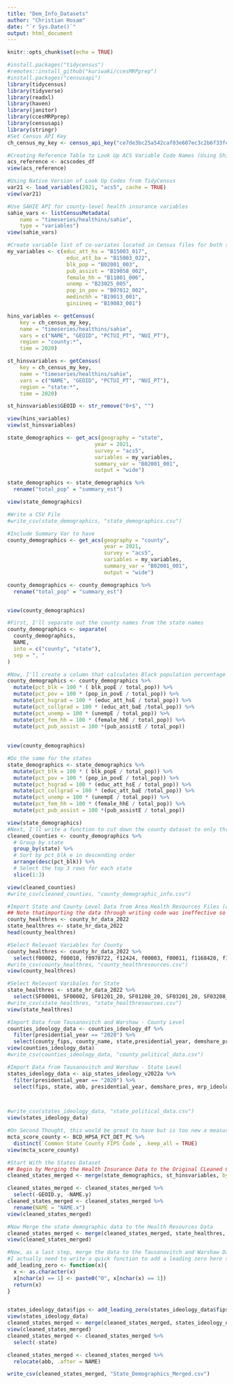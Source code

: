 ```yaml
---
title: "Dem_Info_Datasets"
author: "Christian Hosam"
date: "`r Sys.Date()`"
output: html_document
---
```


```r
knitr::opts_chunk$set(echo = TRUE)
```


```r
#install.packages("tidycensus")
#remotes::install_github("kuriwaki/ccesMRPprep")
#install.packages("censusapi")
library(tidycensus)
library(tidyverse)
library(readxl)
library(haven)
library(janitor)
library(ccesMRPprep)
library(censusapi)
library(stringr)
#Set Census API Key
ch_census_my_key <- census_api_key("ce7de3bc25a542caf03e607ec3c2b6f33fee1bc3", install = TRUE, overwrite = TRUE)
```

```r
#Creating Reference Table to Look Up ACS Variable Code Names (Using Shiro Kuriwaki CCES Package)
acs_reference <- acscodes_df
view(acs_reference)

#Using Native Version of Look Up Codes from TidyCensus 
var21 <- load_variables(2021, "acs5", cache = TRUE)
view(var21)

#Use SAHIE API for county-level health insurance variables
sahie_vars <- listCensusMetadata(
    name = "timeseries/healthins/sahie", 
    type = "variables")
view(sahie_vars)


```

```r
#Create variable list of co-variates located in Census files for both states and counties
my_variables <- c(educ_att_hs = "B15003_017",
                   educ_att_ba = "B15003_022",
                   blk_pop = "B02001_003",
                   pub_assist = "B19058_002",
                   female_hh = "B11001_006",
                   unemp = "B23025_005",
                   pop_in_pov = "B07012_002",
                   medinchh = "B19013_001",
                   giniineq = "B19083_001")

hins_variables <- getCensus(
    key = ch_census_my_key,
    name = "timeseries/healthins/sahie",
    vars = c("NAME", "GEOID", "PCTUI_PT", "NUI_PT"), 
    region = "county:*", 
    time = 2020)

st_hinsvariables <- getCensus(
    key = ch_census_my_key,
    name = "timeseries/healthins/sahie",
    vars = c("NAME", "GEOID", "PCTUI_PT", "NUI_PT"), 
    region = "state:*", 
    time = 2020)

st_hinsvariables$GEOID <- str_remove("0+$", "") 

view(hins_variables)
view(st_hinsvariables)

state_demographics <- get_acs(geography = "state",
                            year = 2021, 
                            survey = "acs5",
                            variables = my_variables,
                            summary_var = "B02001_001",
                            output = "wide")

state_demographics <- state_demographics %>%
  rename("total_pop" = "summary_est")

view(state_demographics)

#Write a CSV File
#write_csv(state_demographics, "state_demographics.csv")
```

```r
#Include Summary Var to have 
county_demographics <- get_acs(geography = "county",
                               year = 2021,
                               survey = "acs5",
                               variables = my_variables,
                               summary_var = "B02001_001",
                               output = "wide")

county_demographics <- county_demographics %>%
  rename("total_pop" = "summary_est")


view(county_demographics)

```


```r
#First, I'll separate out the county names from the state names
county_demographics <- separate(
  county_demographics,
  NAME,
  into = c("county", "state"),
  sep = ", "
)

#Now, I'll create a column that calculates Black population percentage rather than simple population number
county_demographics <- county_demographics %>%
  mutate(pct_blk = 100 * ( blk_popE / total_pop)) %>%
  mutate(pct_pov = 100 * (pop_in_povE / total_pop)) %>%
  mutate(pct_hsgrad = 100 * (educ_att_hsE / total_pop)) %>%
  mutate(pct_collgrad = 100 * (educ_att_baE /total_pop)) %>%
  mutate(pct_unemp = 100 * (unempE / total_pop)) %>%
  mutate(pct_fem_hh = 100 * (female_hhE / total_pop)) %>%
  mutate(pct_pub_assist = 100 *(pub_assistE / total_pop)) 
  
  
view(county_demographics)

#Do the same for the states 
state_demographics <- state_demographics %>%
  mutate(pct_blk = 100 * ( blk_popE / total_pop)) %>%
  mutate(pct_pov = 100 * (pop_in_povE / total_pop)) %>%
  mutate(pct_hsgrad = 100 * (educ_att_hsE / total_pop)) %>%
  mutate(pct_collgrad = 100 * (educ_att_baE /total_pop)) %>%
  mutate(pct_unemp = 100 * (unempE / total_pop)) %>%
  mutate(pct_fem_hh = 100 * (female_hhE / total_pop)) %>%
  mutate(pct_pub_assist = 100 *(pub_assistE / total_pop))

view(state_demographics)
#Next, I'll write a function to cut down the county dataset to only three counties per state with the counties that have the highest percentage of Black people 
cleaned_counties <- county_demographics %>% 
  # Group by state
  group_by(state) %>% 
  # Sort by pct_blk_e in descending order
  arrange(desc(pct_blk)) %>% 
  # Select the top 3 rows for each state
  slice(1:3)

view(cleaned_counties)
#write_csv(cleaned_counties, "county_demographic_info.csv")
```

```r
#Import State and County Level Data from Area Health Resources Files (data.hrsa.gov)
## Note thatimporting the data through writing code was ineffective so I did it thorugh point-and-click
county_healthres <- county_hr_data_2022
state_healthres <- state_hr_data_2022
head(county_healthres)

#Select Relevant Variables for County
county_healthres <- county_hr_data_2022 %>%
  select(f00002, f00010, f0978722, f12424, f00003, f00011, f1168420, f1256420, f0886820, f1525322, f1212920, f1529520, f1464521)
#write_csv(county_healthres, "county_healthresources.csv")
view(county_healthres)

#Select Relevant Varibales for State
state_healthres <- state_hr_data_2022 %>%
  select(SF00001, SF00002, SF01201_20, SF01208_20, SF03201_20, SF03208_20, SF72099_21, SF04078_20, SF04092_20)
#write_csv(state_healthres, "state_healthresources.csv")
view(state_healthres)
```

```r
#Import Data from Tausanovitch and Warshaw - County Level
counties_ideology_data <- counties_ideology_df %>%
  filter(presidential_year == "2020") %>%
  select(county_fips, county_name, state,presidential_year, demshare_pres, mrp_ideology, mrp_ideology_se, self_ideology, self_ideology_se)
view(counties_ideology_data)
#write_csv(counties_ideology_data, "county_political_data.csv")

#Import Data from Tausanovitch and Warshaw - State Level
states_ideology_data <- aip_states_ideology_v2022a %>%
  filter(presidential_year == "2020") %>%
  select(fips, state, abb, presidential_year, demshare_pres, mrp_ideology, mrp_ideology_se, self_ideology, self_ideology_se)



#write_csv(states_ideology_data, "state_political_data.csv")
view(states_ideology_data)
```

```r
#On Second Thought, this would be great to have but is too new a measure to be useful in this analysis. Future versions of this paper might use this. As it currently stands, the data isn't aggregated at the county level but rather in places that are already designated as HSPA sites so can't be ported directly into the merged dataset.
mcta_score_county <- BCD_HPSA_FCT_DET_PC %>%
  distinct(`Common State County FIPS Code`, .keep_all = TRUE)
view(mcta_score_county)
```

```r
#Start With the States Dataset
## Begin by Merging the Health Insurance Data to the Original CLeaned Counties Data
cleaned_states_merged <- merge(state_demographics, st_hinsvariables, by.x = "GEOID", by.y = "state")

cleaned_states_merged <- cleaned_states_merged %>%
  select(-GEOID.y, -NAME.y)
cleaned_states_merged <- cleaned_states_merged %>%
  rename(NAME = "NAME.x")
view(cleaned_states_merged)

#Now Merge the state demographic data to the Health Resources Data 
cleaned_states_merged <- merge(cleaned_states_merged, state_healthres, by.x = "GEOID", by.y = "SF00001")
view(cleaned_states_merged)

#Now, as a last step, merge the data to the Tausanovitch and Warshaw Data
#I actually need to write a quick function to add a leading zero here since the data has state fips codes as numeric
add_leading_zero <- function(x){
  x <- as.character(x)
  x[nchar(x) == 1] <- paste0("0", x[nchar(x) == 1])
  return(x)
}


states_ideology_data$fips <- add_leading_zero(states_ideology_data$fips)
view(states_ideology_data)
cleaned_states_merged <- merge(cleaned_states_merged, states_ideology_data, by.x = "GEOID", by.y = "fips")
view(cleaned_states_merged)
cleaned_states_merged <- cleaned_states_merged %>%
  select(-state)

cleaned_states_merged <- cleaned_states_merged %>%
  relocate(abb, .after = NAME)

write_csv(cleaned_states_merged, "State_Demographics_Merged.csv")
```
